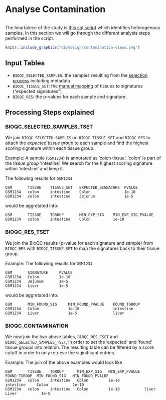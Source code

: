 # Analyse Contamination {#contamination-analysis}

```r

```

The heartpiece of the study is [this sql script](https://github.com/grst/BioQC_GEO_analysis/blob/master/db/views/contamination.sql) which identifies heterogenous samples. In this section we will go through the different analysis steps performed in the script. 

```r
knitr::include_graphics("db/design/contamination-views.svg")
```

## Input Tables
* `BIOQC_SELECTED_SAMPLES`: the samples resulting from the [selection process](#selecting samples) including metadata
* `BIOQC_TISSUE_SET`: the [manual mapping](#tissues-signatures) of tissues to signatures ("expected signatures")
* `BIOQC_RES`: the p-values for each sample and signature. 

## Processing Steps explained
### BIOQC_SELECTED_SAMPLES_TSET
We join `BIOQC_SELECTED_SAMPLES` on `BIOQC_TISSUE_SET` and `BIOQC_RES` to attach the *expected tissue group* to each sample and find the highest scoring signature within each tissue group. 

Example: A sample (`GSM1234`) is annotated as 'colon tissue'. 'colon' is part of the *tissue group* 'intestine'. We search for the highest scoring signature within 'intestine' and keep it. 

The following results for `GSM1234`
```
GSM       TISSUE    TISSUE_SET   EXPECTED_SIGNATURE  PVALUE
GSM1234   colon     intestine    Colon               1e-10
GSM1234   colon     intestine    Jejunum             1e-5
```

would be aggretated into: 
```
GSM       TISSUE    TGROUP       MIN_EXP_SIG    MIN_EXP_SIG_PVALUE
GSM1234   colon     intestine    Colon          1e-10
```



### BIOQC_RES_TSET
We join the BioQC results (p-value for each signature and sample) from `BIOQC_RES` with `BIOQC_TISSUE_SET` to map the signatures back to their tissue group. 

Example: The following results for `GSM1234`
```
GSM       SIGNATURE     PVALUE
GSM1234   Colon         1e-10
GSM1234   Jejunum       1e-5
GSM1234   Liver         1e-5
```

would be aggretated into: 
```
GSM       MIN_FOUND_SIG     MIN_FOUND_PVALUE    FOUND_TGROUP  
GSM1234   Colon             1e-10               intestine
GSM1234   Liver             1e-5                liver
```

### BIOQC_CONTAMINATION
We now join the two above tables, `BIOQC_RES_TSET` and `BIOQC_SELECTED_SAMPLES_TSET`, in order to set the 'expected' and 'found' tissue groups into relation. The resulting table can be filtered by a score cutoff in order to only retrieve the siginificant entries. 

Example: The join of the above examples would look like
```
GSM       TISSUE    TGROUP      MIN_EXP_SIG   MIN_EXP_PVALUE  FOUND_TGROUP  MIN_FOUND_SIG   MIN_FOUND_PVALUE
GSM1234   colon     intestine   Colon         1e-10           intestine     Colon           1e-10
GSM1234   colon     intestine   Colon         1e-10           liver         Liver           1e-5
```


